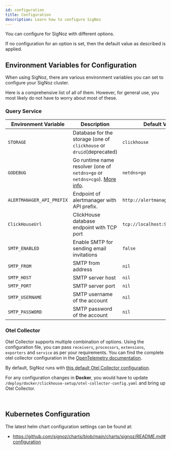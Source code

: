 ```yaml
---
id: configuration
title: Configuration
description: Learn how to configure SigNoz
---
```



You can configure for SigNoz with different options.

If no configuration for an option is set, then the default value as described is applied.

## Environment Variables for Configuration

When using SigNoz, there are various environment variables you can set to configure your SigNoz cluster.

Here is a comprehensive list of all of them. However, for general use, you most likely do not have to worry about most of these.

### Query Service

<APITable>

| Environment Variable | Description | Default Value |
| -------- | ----------- | ------------- |
| `STORAGE` | Database for the storage (one of `clickhouse` or `druid`(deprecated) | `clickhouse` |
| `GODEBUG` | Go runtime name resolver (one of `netdns=go` or `netdns=cgo`). [More info](https://pkg.go.dev/net#hdr-Name_Resolution). | `netdns=go` |
| `ALERTMANAGER_API_PREFIX` | Endpoint of alertmanager with API prefix. | `http://alertmanager:9093/api/` |
| `ClickHouseUrl`| ClickHouse database endpoint with TCP port | `tcp://localhost:9000` |
| `SMTP_ENABLED` | Enable SMTP for sending email invitations | `false` |
| `SMTP_FROM` | SMTP from address | `nil` |
| `SMTP_HOST` | SMTP server host | `nil` |
| `SMTP_PORT` | SMTP server port | `nil` |
| `SMTP_USERNAME` | SMTP username of the account | `nil` |
| `SMTP_PASSWORD` | SMTP password of the account | `nil` |

</APITable>

### Otel Collector

Otel Collector supports multiple combination of options.
Using the configuration file, you can pass `receivers`, `processors`, `extensions`, `exporters` and `service` as per your requirements.
You can find the complete otel collector configuration in the [OpenTelemetry documentation](https://opentelemetry.io/docs/collector/configuration/).

By default, SigNoz runs with [this default Otel Collector configuration](https://github.com/SigNoz/signoz/blob/main/deploy/docker/clickhouse-setup/otel-collector-config.yaml).

For any configuration changes in **Docker**, you would have to update `/deploy/docker/clickhouse-setup/otel-collector-config.yaml` and bring up Otel Collector.

<p>&nbsp;</p>

## Kubernetes Configuration

The latest helm chart configuration settings can be found at:
- https://github.com/signoz/charts/blob/main/charts/signoz/README.md#configuration
